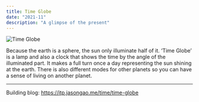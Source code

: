 ```yaml
---
title: Time Globe
date: "2021-11"
description: "A glimpse of the present"
---
```


![Time Globe](final.jpg)

Because the earth is a sphere, the sun only illuminate half of it. ‘Time Globe’ is a lamp and also a clock that shows the time by the angle of the illuminated part. It makes a full turn once a day representing the sun shining at the earth. There is also different modes for other planets so you can have a sense of living on another planet.

---

Building blog: <https://itp.jasongao.me/time/time-globe>
